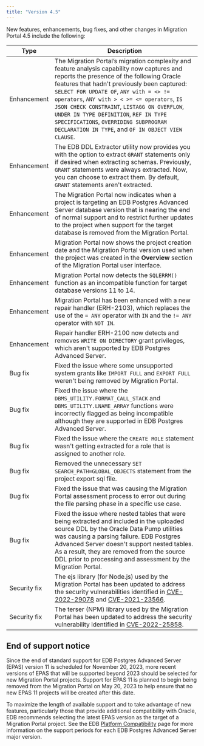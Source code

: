 ```yaml
---
title: "Version 4.5"
---
```



New features, enhancements, bug fixes, and other changes in Migration Portal 4.5 include the following:

| Type | Description |
| ---- |------------ |
| Enhancement | The Migration Portal’s migration complexity and feature analysis capability now captures and reports the presence of the following Oracle features that hadn't previously been captured: `SELECT FOR UPDATE OF`, `ANY with = <> != operators`, `ANY with > < >= <= operators`, `IS JSON CHECK CONSTRAINT`, `LISTAGG ON OVERFLOW`, `UNDER IN TYPE DEFINITION`, `REF IN TYPE SPECIFICATIONS`, `OVERRIDING SUBPROGRAM DECLARATION IN TYPE`, and `OF IN OBJECT VIEW CLAUSE`.  |
| Enhancement | The EDB DDL Extractor utility now provides you with the option to extract `GRANT` statements only if desired when extracting schemas. Previously, `GRANT` statements were always extracted. Now, you can choose to extract them.  By default, `GRANT` statements aren't extracted. |
| Enhancement | The Migration Portal now indicates when a project is targeting an EDB Postgres Advanced Server database version that is nearing the end of normal support and to restrict further updates to the project when support for the target database is removed from the Migration Portal. |
| Enhancement | Migration Portal now shows the project creation date and the Migration Portal version used when the project was created in the **Overview** section of the Migration Portal user interface.  |
| Enhancement | Migration Portal now detects the `SQLERRM()` function as an incompatible function for target database versions 11 to 14. |
| Enhancement | Migration Portal has been enhanced with a new repair handler (ERH-2103), which replaces the use of the `= ANY` operator with `IN` and the `!= ANY` operator with `NOT IN`. |
| Enhancement | Repair handler ERH-2100 now detects and removes `WRITE ON DIRECTORY` grant privileges, which aren't supported by EDB Postgres Advanced Server. |
| Bug fix | Fixed the issue where some unsupported system grants like `IMPORT FULL` and `EXPORT FULL` weren't being removed by Migration Portal.  |
| Bug fix | Fixed the issue where the `DBMS_UTILITY.FORMAT_CALL_STACK` and `DBMS_UTILITY.LNAME_ARRAY` functions were incorrectly flagged as being incompatible although they are supported in EDB Postgres Advanced Server.  |
| Bug fix | Fixed the issue where the `CREATE ROLE` statement wasn't getting extracted for a role that is assigned to another role. |
| Bug fix | Removed the unnecessary `SET SEARCH_PATH=GLOBAL_OBJECTS` statement from the project export sql file.  |
| Bug fix | Fixed the issue that was causing the Migration Portal assessment process to error out during the file parsing phase in a specific use case. |
| Bug fix | Fixed the issue where nested tables that were being extracted and  included in the uploaded source DDL by the Oracle Data Pump utilities was causing a parsing failure.  EDB Postgres Advanced Server doesn't support nested tables.  As a result, they are removed from the source DDL prior to processing and assessment by the Migration Portal.  |
| Security fix | The ejs library (for Node.js) used by the Migration Portal has been updated to address the security vulnerabilities identified in [CVE-2022-29078](https://nvd.nist.gov/vuln/detail/CVE-2022-29078) and [CVE-2021-23566](https://nvd.nist.gov/vuln/detail/CVE-2021-23566).|
| Security fix | The terser (NPM) library used by the Migration Portal has been updated to address the security vulnerability identified in [CVE-2022-25858](https://nvd.nist.gov/vuln/detail/CVE-2022-25858). |

## End of support notice
Since the end of standard support for EDB Postgres Advanced Server (EPAS) version 11 is scheduled for November 20, 2023, more recent versions of EPAS that will be supported beyond 2023 should be selected for new Migration Portal projects.  Support for EPAS 11 is planned to begin being removed from the Migration Portal on May 20, 2023 to help ensure that no new EPAS 11 projects will be created after this date. 

To maximize the length of available support and to take advantage of new features, particularly those that provide additional compatibility with Oracle, EDB recommends selecting the latest EPAS version as the target of a Migration Portal project.  See the EDB [Platform Compatibility](https://www.enterprisedb.com/platform-compatibility#epas) page for more information on the support periods for each EDB Postgres Advanced Server major version. 
